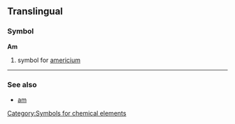 ==Translingual==
===Symbol===
'''Am'''
#{{chemistry}} symbol for [[americium]]
[[Category:Symbols for chemical elements]]
----

===See also===
*[[am]]